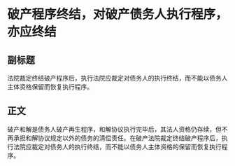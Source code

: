 # 破产程序终结，对破产债务人执行程序，亦应终结
## 副标题
法院裁定终结破产程序后，执行法院应裁定对债务人的执行终结，而不能以债务人主体资格保留而恢复执行程序。
## 正文
破产和解是债务人破产再生程序，和解协议执行完毕后，其法人资格仍存续，但不再承担和解协议规定以外的债务的清偿责任。在破产法院裁定终结破产程序后，执行法院应裁定对债务人的执行终结，而不能以债务人主体资格的保留而恢复执行程序。